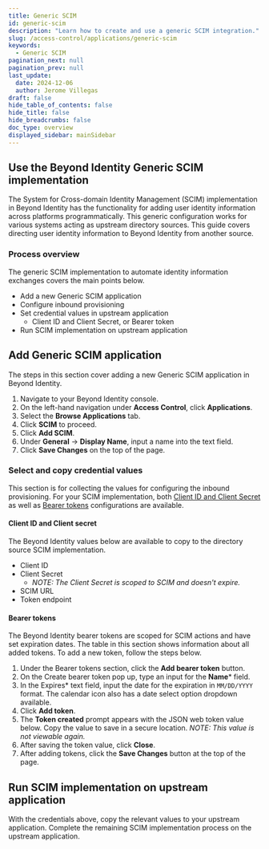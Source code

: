 ```yaml
---
title: Generic SCIM
id: generic-scim
description: "Learn how to create and use a generic SCIM integration."
slug: /access-control/applications/generic-scim
keywords:
  - Generic SCIM
pagination_next: null
pagination_prev: null
last_update:
  date: 2024-12-06
  author: Jerome Villegas
draft: false
hide_table_of_contents: false
hide_title: false
hide_breadcrumbs: false
doc_type: overview
displayed_sidebar: mainSidebar
---
```


## Use the Beyond Identity Generic SCIM implementation

The System for Cross-domain Identity Management (SCIM) implementation in Beyond Identity has the functionality for adding user identity information across platforms programmatically. This generic configuration works for various systems acting as upstream directory sources. This guide covers directing user identity information to Beyond Identity from another source.

### Process overview

The generic SCIM implementation to automate identity information exchanges covers the main points below.

- Add a new Generic SCIM application
- Configure inbound provisioning
- Set credential values in upstream application
  - Client ID and Client Secret, or Bearer token
- Run SCIM implementation on upstream application

## Add Generic SCIM application

The steps in this section cover adding a new Generic SCIM application in Beyond Identity. 

1. Navigate to your Beyond Identity console.
2. On the left-hand navigation under **Access Control**, click **Applications**.
3. Select the **Browse Applications** tab.
4. Click **SCIM** to proceed.
5. Click **Add SCIM**.
6. Under **General** → **Display Name**, input a name into the text field.
7. Click **Save Changes** on the top of the page.

### Select and copy credential values

This section is for collecting the values for configuring the inbound provisioning. For your SCIM implementation, both [Client ID and Client Secret](#client-id-and-client-secret) as well as [Bearer tokens](#bearer-tokens) configurations are available.

#### Client ID and Client secret

The Beyond Identity values below are available to copy to the directory source SCIM implementation.

- Client ID
- Client Secret
  - *NOTE: The Client Secret is scoped to SCIM and doesn't expire.*
- SCIM URL
- Token endpoint

#### Bearer tokens

The Beyond Identity bearer tokens are scoped for SCIM actions and have set expiration dates. The table in this section shows information about all added tokens. To add a new token, follow the steps below.

1. Under the Bearer tokens section, click the **Add bearer token** button.
2. On the Create bearer token pop up, type an input for the **Name*** field.
3. In the Expires* text field, input the date for the expiration in `MM/DD/YYYY` format. The calendar icon also has a date select option dropdown available.
4. Click **Add token**.
5. The **Token created** prompt appears with the JSON web token value below. Copy the value to save in a secure location. *NOTE: This value is not viewable again.*
6. After saving the token value, click **Close**.
7. After adding tokens, click the **Save Changes** button at the top of the page.

## Run SCIM implementation on upstream application

With the credentials above, copy the relevant values to your upstream application. Complete the remaining SCIM implementation process on the upstream application.